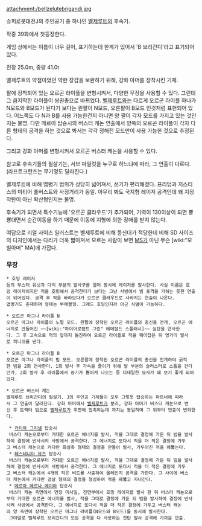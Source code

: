 attachment:/bellzelutebrigandi.jpg

슈퍼로봇대전J의 주인공기 중 하나인 [[벨제루트]]의 후속기.

작중 39화에서 첫등장한다.

게임 상에서는 이름이 너무 길어, 표기하는데 한계가 있어서 'B 브리간디'라고 표기되어 있다.

전장 25.0m, 중량 41.0t

벨제루트의 약점이었던 약한 장갑을 보완하기 위해, 강화 아머를 장착시킨 기체.

팔에 장착되어 있는 오르곤 라이플을 변형시켜서, 다양한 무장을 사용할 수 있다. 그런데 그 큼지막한 라이플이 쌍권총으로 바뀌었다. [[벨제루트]]와는 다르게 오르곤 라이플 하나가 N모드와 B모드가 된다기 보다는 왼팔이 N모드, 오른팔이 B모드 인것처럼 표현되어 있다. 어느쪽도 다 N과 B를 사용 가능한건지 아니면 양 팔이 각자 모드를 가지고 있는 것인지는 불명. 다만 메르아 탑승시의 버스터 캐논 연출에서 양쪽의 오르곤 라이플이 각자 다른 형태의 공격을 하는 것으로 봐서는 각각 정해진 모드만이 사용 가능한 것으로 추정된다.

그리고 강화 아머를 변형시켜서 오르곤 버스터 캐논을 사용할 수 있다.

참고로 후속기들의 필살기는, 서브 파일럿을 누구로 하느냐에 따라, 그 연출이 다르다. (라프트크란즈는 무기명도 달라진다.)

벨제루트에 비해 맵병기 범위가 상당히 넓어져서, 쓰기가 편리해졌다. 프리덤과 저스티스의 미티어 풀버스트와 사정거리가 동일. 아무리 봐도 국지형 레이저 공격인데 왜 지정착탄이 아닌 확산형인지는 불명.

후속기가 되면서 특수기능에 '오르곤 클라우드'가 추가되어, 기력이 130이상이 되면 뿅뿅대면서 순간이동을 하기 때문에 이동에 지형에 의한 장애를 받지 않는다.

여담으로 리얼 사이즈 일러스트는 벨제루트에 비해 등신대가 적당한데 비해 SD 사이즈의 디자인에서는 다리가 더욱 짧아져서 모르는 사람이 보면 [[MS]]가 아닌 무슨 [wiki:"모빌아머" MA]에 가깝다.

=== 무장 ===
 
 * 호밍 레이저
 등의 부스터 유닛과 다리 부분의 발사구를 열어 동시에 레이저를 발사한다. 사실 이름은 호밍 레이저이지만 적을 호밍해서 공격한다기 보다는 그냥 사방에서 빔 포격을 가하는 듯한 연출이 되어있다. 공격 후 적을 바라보다가 오르곤 클라우드로 사라지는 연출이 나온다.
 맵병기도 존재하며 형태는 부채꼴형. 그래도 호밍인지라 아군 식별이 가능하다.

 * 오르곤 마그나 라이플 N
 오르곤 마그나 라이플의 노멀 모드. 왼팔에 장착된 오르곤 라이플의 총신을 전개, 오르곤 에너지로 만들어진 ~~[wiki:"하이어로팬트 그린" 에메랄드 스플래시]~~ 실탄을 연사한다. 그 후 고속으로 적의 앞까지 돌진하여 오르곤 라이플로 적을 꿰어잡은 뒤 영거리 발사로 피니쉬를 낸다.

 * 오르곤 마그나 라이플 B
 오르곤 마그나 라이플의 빔 모드. 오른팔에 장착된 오르곤 라이플의 총신을 전개하여 굵직한 빔을 2회 연사한다. 1회 발사 후 가속을 줄이기 위해 발 부분의 슬러스터로 스톱을 건다던가, 2회 발사 후 라이플에서 증기가 뿜어져 나오는 등 디테일한 묘사가 꽤 보기 좋게 되어있다.

 * 오르곤 버스터 캐논
 벨제루트 브리간디의 필살기. J의 주인공 기체들이 모두 그렇듯 탑승하는 파트너에 따라서 그 연출이 달라진다. 강화 아머에서 [[벨제루트]]가 분리, 강화 아머가 버스터 캐논으로 변신 후 트랙터 빔으로 [[벨제루트]]가 후면에 접촉하는데 까지는 동일하며 그 뒤부터 연출이 변화한다.

  * [[카티아 그리낼]] 탑승시
  버스터 캐논으로부터 거대한 오르곤 에너지를 발사, 적을 그대로 결정에 가둔 뒤 빔을 발사하여 결정에 반사시켜 사방에서 공격한다. 그 에너지로 또다시 적을 더 작은 결정에 가두고 버스터 캐논으로 커다란 화살촉 형태의 결정을 만들어 발사, 가두어진 적을 꿰뚫는다.
  * [[페스테니아 뮤즈]] 탑승시
  버스터 캐논으로부터 거대한 오르곤 에너지를 발사, 적을 그대로 결정에 가둔 뒤 빔을 발사하여 결정에 반사시켜 사방에서 공격한다. 그 에너지로 또다시 적을 더 작은 결정에 가두고 버스터 캐논에서 4개의 작은 비트를 사출하여 올레인지 공격을 가한다. 그 사이에 버스터 캐논에서 커다란 검날 형태의 결정을 형성하여 적을 꿰뚫고 지나간다.
  * [[메르아 메르나 메이아]] 탑승시
  버스터 캐논 측면에서 연장 미사일, 전면부에서 호밍 레이저를 발사 한 뒤 버스터 캐논으로부터 거대한 오르곤 에너지를 발사, 적을 그대로 결정에 가둔 뒤 빔을 발사하여 결정에 반사시켜 사방에서 공격한다. 그 에너지로 또다시 적을 더 작은 결정에 가두고 버스터 캐논의 양 측면에 장착된 오르곤 마그나 라이플(N모드와 B모드)를 동시에 발사한다.
  그야말로 벨제루트 브리간디의 모든 공격을 다 사용하는 전탄 발사 공격에 가까운 연출.
